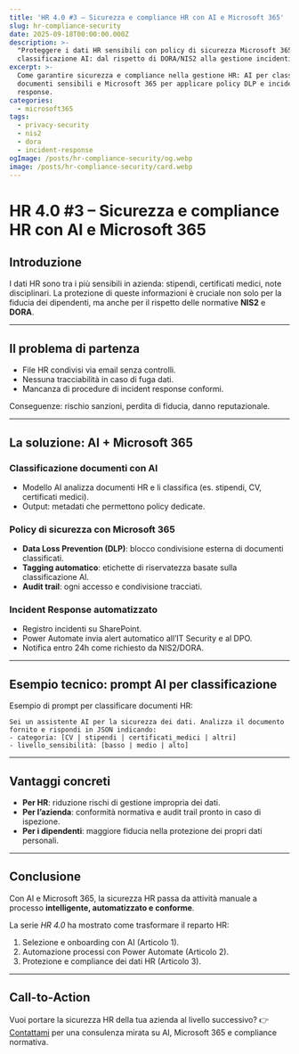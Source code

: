 ```yaml
---
title: 'HR 4.0 #3 – Sicurezza e compliance HR con AI e Microsoft 365'
slug: hr-compliance-security
date: 2025-09-18T00:00:00.000Z
description: >-
  "Proteggere i dati HR sensibili con policy di sicurezza Microsoft 365 e
  classificazione AI: dal rispetto di DORA/NIS2 alla gestione incidenti."
excerpt: >-
  Come garantire sicurezza e compliance nella gestione HR: AI per classificare
  documenti sensibili e Microsoft 365 per applicare policy DLP e incident
  response.
categories:
  - microsoft365
tags:
  - privacy-security
  - nis2
  - dora
  - incident-response
ogImage: /posts/hr-compliance-security/og.webp
image: /posts/hr-compliance-security/card.webp
---
```


# HR 4.0 #3 – Sicurezza e compliance HR con AI e Microsoft 365

## Introduzione

I dati HR sono tra i più sensibili in azienda: stipendi, certificati medici, note disciplinari. La protezione di queste informazioni è cruciale non solo per la fiducia dei dipendenti, ma anche per il rispetto delle normative **NIS2** e **DORA**.

---

## Il problema di partenza

* File HR condivisi via email senza controlli.
* Nessuna tracciabilità in caso di fuga dati.
* Mancanza di procedure di incident response conformi.

Conseguenze: rischio sanzioni, perdita di fiducia, danno reputazionale.

---

## La soluzione: AI + Microsoft 365

### Classificazione documenti con AI

* Modello AI analizza documenti HR e li classifica (es. stipendi, CV, certificati medici).
* Output: metadati che permettono policy dedicate.

### Policy di sicurezza con Microsoft 365

* **Data Loss Prevention (DLP)**: blocco condivisione esterna di documenti classificati.
* **Tagging automatico**: etichette di riservatezza basate sulla classificazione AI.
* **Audit trail**: ogni accesso e condivisione tracciati.

### Incident Response automatizzato

* Registro incidenti su SharePoint.
* Power Automate invia alert automatico all’IT Security e al DPO.
* Notifica entro 24h come richiesto da NIS2/DORA.

---

## Esempio tecnico: prompt AI per classificazione

Esempio di prompt per classificare documenti HR:

```text
Sei un assistente AI per la sicurezza dei dati. Analizza il documento fornito e rispondi in JSON indicando:
- categoria: [CV | stipendi | certificati_medici | altri]
- livello_sensibilità: [basso | medio | alto]
```

---

## Vantaggi concreti

* **Per HR**: riduzione rischi di gestione impropria dei dati.
* **Per l’azienda**: conformità normativa e audit trail pronto in caso di ispezione.
* **Per i dipendenti**: maggiore fiducia nella protezione dei propri dati personali.

---

## Conclusione

Con AI e Microsoft 365, la sicurezza HR passa da attività manuale a processo **intelligente, automatizzato e conforme**.

La serie *HR 4.0* ha mostrato come trasformare il reparto HR:

1. Selezione e onboarding con AI (Articolo 1).
2. Automazione processi con Power Automate (Articolo 2).
3. Protezione e compliance dei dati HR (Articolo 3).

---

## Call-to-Action

Vuoi portare la sicurezza HR della tua azienda al livello successivo?
👉 [Contattami](/contact) per una consulenza mirata su AI, Microsoft 365 e compliance normativa.
